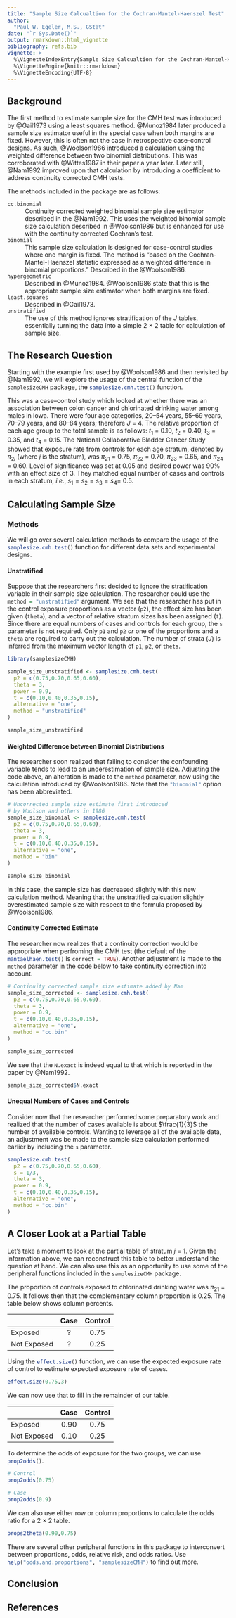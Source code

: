```yaml
---
title: "Sample Size Calcualtion for the Cochran-Mantel-Haenszel Test"
author:
  "Paul W. Egeler, M.S., GStat"
date: "`r Sys.Date()`"
output: rmarkdown::html_vignette
bibliography: refs.bib
vignette: >
  %\VignetteIndexEntry{Sample Size Calcualtion for the Cochran-Mantel-Haenszel Test}
  %\VignetteEngine{knitr::rmarkdown}
  %\VignetteEncoding{UTF-8}
---
```

<!--
May someday want output:
  pdf_document
  rmarkdown::html_vignette
  word_document
-->

## Background

The first method to estimate sample size for the CMH test was introduced by @Gail1973 using a least squares method. @Munoz1984 later produced a sample size estimator useful in the special case when both margins are fixed. However, this is often not the case in retrospective case-control designs. As such, @Woolson1986 introduced a calculation using the weighted difference between two binomial distributions. This was corroborated with @Wittes1987 in their paper a year later. Later still, @Nam1992 improved upon that calculation by introducing a coefficient to address continuity corrected CMH tests.

The methods included in the package are as follows:

`cc.binomial`
  : Continuity corrected weighted binomial sample size estimator described
  in the @Nam1992. This uses the weighted binomial sample size
  calculation described in @Woolson1986 but is enhanced
  for use with the continuity corrected Cochran's test.

`binomial`
  : This sample size calculation is designed for case-control studies
  where one margin is fixed. The method is "based on the
  Cochran-Mantel-Haenszel statistic expressed as a weighted difference in
  binomial proportions."
  Described in the @Woolson1986.

`hypergeometric`
  : Described in @Munoz1984. @Woolson1986
  state that this is the appropriate sample size estimator when both
  margins are fixed.

`least.squares`
  : Described in @Gail1973.

`unstratified`
  : The use of this method ignores stratification of the $J$ tables,
  essentially turning the data into a simple 2 $\times$ 2 table for
  calculation of sample size.

## The Research Question

Starting with the example first used by @Woolson1986 and then revisited by @Nam1992, we will explore the usage of the central function of the `samplesizeCMH`{.r} package, the `samplesize.cmh.test()`{.r} function.

This was a case--control study which looked at whether there was an association between colon cancer and chlorinated drinking water among males in Iowa. There were four age categories, 20--54 years, 55--69 years, 70--79 years, and 80--84 years; therefore $J$ = 4. The relative proportion of each age group to the total sample is as follows: $t_1$ = 0.10, $t_2$ = 0.40, $t_3$ = 0.35, and $t_4$ = 0.15. The National Collaborative Bladder Cancer Study showed that exposure rate from controls for each age stratum, denoted by $\pi_{2j}$ (where $j$ is the stratum), was $\pi_{21}$ = 0.75, $\pi_{22}$ = 0.70, $\pi_{23}$ = 0.65, and $\pi_{24}$ = 0.60. Level of significance was set at 0.05 and desired power was 90% with an effect size of 3. They matched equal number of cases and controls in each stratum, *i.e.*, $s_1=s_2=s_3=s_4=$ 0.5.

## Calculating Sample Size

### Methods

We will go over several calculation methods to compare the usage of the `samplesize.cmh.test()`{.r} function for different data sets and experimental designs.

#### Unstratified

Suppose that the researchers first decided to ignore the stratification variable in their sample size calculation. The researcher could use the `method = "unstratified"`{.r} argument. We see that the researcher has put in the control exposure proportions as a vector (`p2`), the effect size has been given (`theta`), and a vector of relative stratum sizes has been assigned (`t`). Since there are equal numbers of cases and controls for each group, the `s` parameter is not required. Only `p1` and `p2` *or* one of the proportions and a `theta` are required to carry out the calculation. The number of strata ($J$) is inferred from the maximum vector length of `p1`, `p2`, or `theta`.

```r
library(samplesizeCMH)

sample_size_unstratified <- samplesize.cmh.test(
  p2 = c(0.75,0.70,0.65,0.60),
  theta = 3,
  power = 0.9,
  t = c(0.10,0.40,0.35,0.15),
  alternative = "one",
  method = "unstratified"
)

sample_size_unstratified
```

#### Weighted Difference between Binomial Distributions

The researcher soon realized that failing to consider the confounding variable tends to lead to an underestimation of sample size. Adjusting the code above, an alteration is made to the `method` parameter, now using the calculation introduced by @Woolson1986. Note that the `"binomial"`{.r} option has been abbreviated.

```r
# Uncorrected sample size estimate first introduced
# by Woolson and others in 1986
sample_size_binomial <- samplesize.cmh.test(
  p2 = c(0.75,0.70,0.65,0.60),
  theta = 3,
  power = 0.9,
  t = c(0.10,0.40,0.35,0.15),
  alternative = "one",
  method = "bin"
)

sample_size_binomial
```

In this case, the sample size has decreased slightly with this new calculation method. Meaning that the unstratified calcuation slightly overestimated sample size with respect to the formula proposed by @Woolson1986.

#### Continuity Corrected Estimate

The researcher now realizes that a continuity correction would be appropriate when perfroming the CMH test (the default of the `mantaelhaen.test()`{.r} is `correct = TRUE`{.r}). Another adjustment is made to the `method` parameter in the code below to take continuity correction into account.

```r
# Continuity corrected sample size estimate added by Nam
sample_size_corrected <- samplesize.cmh.test(
  p2 = c(0.75,0.70,0.65,0.60),
  theta = 3,
  power = 0.9,
  t = c(0.10,0.40,0.35,0.15),
  alternative = "one",
  method = "cc.bin"
)

sample_size_corrected
```

We see that the `N.exact` is indeed equal to that which is reported in the paper by @Nam1992.

```r
sample_size_corrected$N.exact
```

#### Unequal Numbers of Cases and Controls

Consider now that the researcher performed some preparatory work and realized that the number of cases available is about $\frac{1}{3}$ the number of available controls. Wanting to leverage all of the available data, an adjustment was be made to the sample size calculation performed earlier by including the `s` parameter.

```r
samplesize.cmh.test(
  p2 = c(0.75,0.70,0.65,0.60),
  s = 1/3,
  theta = 3,
  power = 0.9,
  t = c(0.10,0.40,0.35,0.15),
  alternative = "one",
  method = "cc.bin"
)
```


## A Closer Look at a Partial Table

Let's take a moment to look at the partial table of stratum $j$ = 1. Given the information above, we can reconstruct this table to better understand the question at hand. We can also use this as an opportunity to use some of the peripheral functions included in the `samplesizeCMH`{.r} package.

The proportion of controls exposed to chlorinated drinking water was $\pi_{21}$ = 0.75. It follows then that the complementary column proportion is 0.25. The table below shows column percents.


|           |Case | Control |
------------|:---:|:-------:|
Exposed     | ?   | 0.75
Not Exposed | ?   | 0.25

Using the `effect.size()`{.r} function, we can use the expected exposure rate of control to estimate expected exposure rate of cases.

```r
effect.size(0.75,3)
```

We can now use that to fill in the remainder of our table.

|           |Case | Control |
------------|:---:|:-------:|
Exposed     | 0.90| 0.75
Not Exposed | 0.10| 0.25

To determine the odds of exposure for the two groups, we can use `prop2odds()`{.r}.

```r
# Control
prop2odds(0.75)

# Case
prop2odds(0.9)
```

We can also use either row or column proportions to calculate the odds ratio for a 2 $\times$ 2 table.

```r
props2theta(0.90,0.75)
```

There are several other peripheral functions in this package to interconvert between proportions, odds, relative risk, and odds ratios. Use `help("odds.and.proportions", "samplesizeCMH")`{.r} to find out more.

## Conclusion

## References
